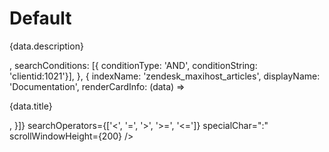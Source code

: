 
<Meta title="PowerSearch" component={PowerSearch} />

# Default

<Story name="Default">
  <PowerSearch
    ALGOLIA_APP_ID=""
    ALGOLIA_API_SEARCH_KEY=""
    indices={[{
      indexName: 'devices',
      displayName: 'Devices',
      renderCardInfo: (data) => <p>{data.description}</p>,
      searchConditions: [{ conditionType: 'AND', conditionString: 'clientid:1021'}],
    }, {
      indexName: 'zendesk_maxihost_articles',
      displayName: 'Documentation',
      renderCardInfo: (data) => <p>{data.title}</p>,
    }]}
    searchOperators={['<', '=', '>', '>=', '<=']}
    specialChar=":"
    scrollWindowHeight={200}
  />
</Story>
